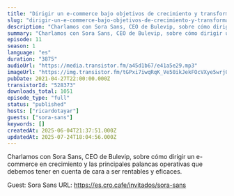 ```yaml
---
title: "Dirigir un e-commerce bajo objetivos de crecimiento y transformación, con Sora Sans"
slug: "dirigir-un-e-commerce-bajo-objetivos-de-crecimiento-y-transformacion-con-sora-sans"
description: "Charlamos con Sora Sans, CEO de Bulevip, sobre cómo dirigir un e-commerce en crecimiento y las principales palancas operativas que debemos tener en cuenta de cara a ser rentables y eficaces.\n\nGuest: Sora Sans\nURL: https://es.cro.cafe/invitados/sora-sans"
summary: "Charlamos con Sora Sans, CEO de Bulevip, sobre cómo dirigir un e-commerce en crecimiento y las principales palancas operativas que debemos tener en cuenta de cara a ser rentables y eficaces."
episode: 11
season: 1
language: "es"
duration: "3875"
audioUrl: "https://media.transistor.fm/a45d1b67/e41a5e29.mp3"
imageUrl: "https://img.transistor.fm/tGPxi7iwqRqK_Ve50ikJekFOcVXye5wrjQ-xg63-_Vs/rs:fill:0:0:1/w:3000/h:3000/q:60/aHR0cHM6Ly9pbWct/dXBsb2FkLXByb2R1/Y3Rpb24udHJhbnNp/c3Rvci5mbS9iZmUz/ZThlNjdhYTY4YWNi/MzhhYzcxNzBkMzZi/NjZmOC5qcGc.webp"
pubDate: 2021-04-27T22:00:00.000Z
transistorId: "528373"
downloads_total: 1051
episode_type: "full"
status: "published"
hosts: ["ricardotayar"]
guests: ["sora-sans"]
keywords: []
createdAt: 2025-06-04T21:37:51.000Z
updatedAt: 2025-07-24T18:04:56.000Z
---
```


Charlamos con Sora Sans, CEO de Bulevip, sobre cómo dirigir un e-commerce en crecimiento y las principales palancas operativas que debemos tener en cuenta de cara a ser rentables y eficaces.

Guest: Sora Sans
URL: https://es.cro.cafe/invitados/sora-sans
